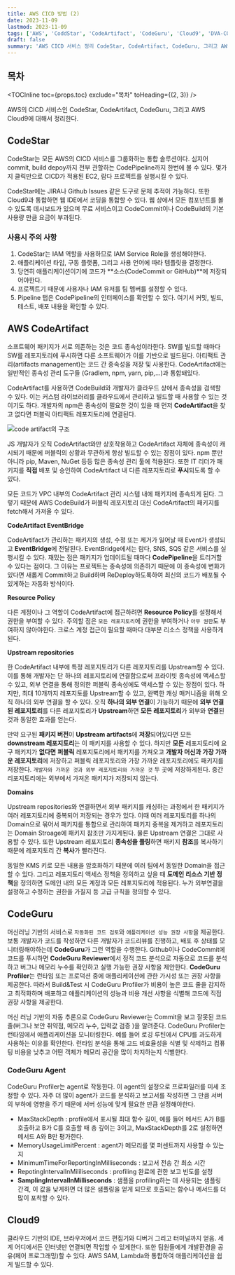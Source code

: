 ```yaml
---
title: AWS CICD 방법 (2)
date: 2023-11-09
lastmod: 2023-11-09
tags: ['AWS', 'CoddStar', 'CodeArtifact', 'CodeGuru', 'Cloud9', 'DVA-C02']
draft: false
summary: 'AWS CICD 서비스 정리 CodeStar, CodeArtifact, CodeGuru, 그리고 AWS Cloud9'
---
```


## 목차

<TOCInline toc={props.toc} exclude="목차" toHeading={(2, 3)} />

AWS의 CICD 서비스인 CodeStar, CodeArtifact, CodeGuru, 그리고 AWS Cloud9에 대해서 정리한다.

## CodeStar

CodeStar는 모든 AWS의 CICD 서비스를 그룹화하는 통합 솔루션이다. 심지어 commit, build depoy까지 전부 관할하는 CodePipeline까지 한번에 볼 수 있다.
몇가지 클릭만으로 CICD가 적용된 EC2, 람다 프로젝트를 실행시킬 수 있다.

CodeStar에는 JIRA나 Github Issues 같은 도구로 문제 추적이 가능하다. 또한 Cloud9과 통합하면 웹 IDE에서 코딩을 통합할 수 있다.
웹 상에서 모든 컴포넌트를 볼 수 있도록 데시보드가 있으며 무료 서비스이고 CodeCommit이나 CodeBuild의 기본 사용량 만큼 요금이 부과된다.

### 사용시 주의 사항

1. CodeStar는 IAM 역할을 사용하므로 IAM Service Role을 생성해야한다.
2. 애플리케이션 타입, 구동 플랫폼, 그리고 사용 언어에 따라 템플릿을 결정한다.
3. 당연히 애플리케이션이기에 코드가 **소스(CodeCommit or GitHub)**에 저장되어야한다.
4. 프로젝트기 때문에 사용자나 IAM 유저를 팀 멤버를 설정할 수 있다.
5. Pipeline 탭은 CodePipeline의 인터페이스를 확인할 수 있다. 여기서 커밋, 빌드, 테스트, 배포 내용을 확인할 수 있다.

## AWS CodeArtifact

소프트웨어 패키지가 서로 의존하는 것은 코드 종속성이라한다. SW를 빌드할 때마다 SW를 레포지토리에 푸시하면 다른 소프트웨어가 이를 기반으로 빌드된다.
아티팩트 관리(artifacts management)는 코드 간 종속성을 저장 및 사용한다. CodeArtifact에는 일반적인 종속성 관리 도구들 (Gradlem, npm, yarn, pip,...)과 통합돼있다.

CodeArtifact를 사용하면 CodeBuild와 개발자가 클라우드 상에서 종속성을 검색할 수 있다. 이는 커스텀 라이브러리를 클라우드에서 관리하고 빌드할 때 사용할 수 있는 것이기도 하다.
개발자의 npm은 종속성이 필요한 것이 있을 때 먼저 **CodeArtifact**을 찾고 없다면 퍼블릭 아티팩트 레포지토리에 연결된다.

<img src="/static/images/aws/aws-codeartifact.png" alt="code artifact의 구조" />

JS 개발자가 오직 CodeArtifact와만 상호작용하고 CodeArtifact 자체에 종속성이 캐시되기 때문에 퍼블릭의 상황과 무관하게 항상 빌드할 수 있는 장점이 있다.
npm 뿐만 아니라 pip, Maven, NuGet 등등 많은 종속성 관리 툴에 적용된다.
또한 IT 리더가 패키지를 **직접** 배포 및 승인하여 CodeArtifact 내 다른 레포지토리로 **푸시**되도록 할 수 있다.

모든 코드가 VPC 내부의 CodeArtifact 관리 시스템 내에 패키지에 종속되게 된다. 그렇기 때문에 AWS CodeBuild가 퍼블릭 레포지토리 대신 CodeArtifact의 패키지를 fetch해서 가져올 수 있다.

**CodeArtifact EventBridge**

CodeArtifact가 관리하는 패키지의 생성, 수정 또는 제거가 일어날 때 Event가 생성되고 **EventBridge**에 전달된다. EventBridge에서는 람다, SNS, SQS 같은 서비스를 실행시킬 수 있다.
재밌는 점은 패키지가 업데이트될 때마다 **CodePipeline**을 트리거할 수 있다는 점이다. 그 이유는 프로젝트는 종속성에 의존하기 때문에 이 종속성에 변화가 있다면 새롭게 Commit하고 Build하며 ReDeploy하도록하여 최신의 코드가 배포될 수 있게하는 자동화 방식이다.

**Resource Policy**

다른 계정이나 그 역할이 CodeArtifact에 접근하려면 **Resource Policy**를 설정해서 권한을 부여할 수 있다.
주의할 점은 `모든 레포지토리`에 권한을 부여하거나 `아무 권한`도 부여하지 않아야한다. 크로스 계정 접근이 필요할 때마다 대부분 리소스 정책을 사용하게 된다.

**Upstream repositories**

한 CodeArtifact 내부에 특정 레포지토리가 다른 레포지토리를 Upstream할 수 있다. 이를 통해 개발자는 단 하나의 레포지토리에 연결함으로써 프라이빗 종속성에 액세스할 수 있고, 외부 연결을 통해 정의한 퍼블릭 종속성에도 액세스할 수 있는 장점이 있다.
하지만, 최대 10개까지 레포지토를 Upstream할 수 있고, 완벽한 캐싱 매커니즘을 위해 오직 하나의 외부 연결을 할 수 있다.
오직 **하나의 외부 연결**이 가능하기 때문에 **외부 연결된 레포지토리**를 다른 레포지토리가 **Upstream**하면 **모든 레포지토리**가 외부와 **연결**된 것과 동일한 효과를 얻는다.

만약 요구된 **패키지 버전**이 **Upstream artifacts**에 **저장**되어있다면 모든 **downstream 레포지토리**는 이 패키지를 사용할 수 있다.
하지만 **모든** 레포지토리에 요구 패키지가 **없다면** **퍼블릭** 레포지토리에서 패키지를 가져오고 **개발자 머신과 가장 가까운 레포지토리**에 저장하고
퍼블릭 레포지토리와 가장 가까운 레포지토리에도 패키지를 저장한다. `개발자와 가까운 것과 외부 레포지토리와 가까운 것` 두 곳에 저장하게된다.
중간 리포지토리에는 외부에서 가져온 패키지가 저장되지 않는다.

**Domains**

Upstream repositories와 연결하면서 외부 패키지를 캐싱하는 과정에서 한 패키지가 여러 레포지토리에 중복되어 저장되는 경우가 있다.
이때 여러 레포지토리를 하나의 Domain으로 묶어서 패키지를 통합으로 관리하여 패키지 중복을 제거하고 레포지토리는 Domain Stroage에 패키지 참조만 가지게된다.
물론 Upstream 연결은 그대로 사용할 수 있다. 또한 Upstream 레포지토리 **종속성을 풀링**하면 패키지 **참조**를 복사하기 때문에 레포지토리 간 **복사**가 빨라진다.

동일한 KMS 키로 모든 내용을 암호화하기 때문에 여러 팀에서 동일한 Domain을 접근할 수 있다.
그리고 레포지토리 액세스 정책을 정의하고 싶을 때 **도메인 리소스 기반 정책**을 정의하면 도메인 내의 모든 계정과 모든 레포지토리에 적용된다.
누가 외부연결을 설정하고 수정하는 권한을 가질지 등 고급 규칙을 정의할 수 있다.

## CodeGuru

머신러닝 기반의 서비스로 `자동화된 코드 검토`와 `애플리케이션 성능 권장 사항`을 제공한다. 보통 개발자가 코드를 작성하면 다른 개발자가 코드리뷰를 진행하고, 배포 후 상태를 모니터링해야하는데 **CodeGuru**가 그런 역할을 수행한다.
Github이나 CodeCommit에 코드를 푸시하면 **CodeGuru Reviewer**에서 정적 코드 분석으로 자동으로 코드를 분석하고 버그나 메모리 누수를 확인하고 실행 가능한 권장 사항을 제안한다.
**CodeGuru Profiler**는 런타임 또는 프로덕션 중에 애플리케이션에 관한 가시성 또는 권장 사항을 제공한다. 따라서 Build&Test 시 CodeGuru Profiler가 비용이 높은 코드 줄을 감지하고 최적화하며 배포하고 애플리케이션의 성능과 비용 개선 사항을 식별해 코드에 직접 권장 사항을 제공한다.

머신 러닝 기반의 자동 추론으로 CodeGuru Reviewer는 Commit을 보고 잘못된 코드 줄(버그나 보안 취약점, 메모리 누수, 입력값 검증 )을 알려준다.
CodeGuru Profiler는 런타임에서 애플리케이션을 모니터링한다. 예를 들어 로깅 루틴에서 CPU를 과도하게 사용하는 이유를 확인한다. 런타임 분석을 통해 고드 비효율성을 식별 및 삭제하고 컴퓨팅 비용을 낮추고 어떤 객체가 메모리 공간을 많이 차지하는지 식별한다.

### CodeGuru Agent

CodeGuru Profiler는 agent로 작동한다. 이 agent의 설정으로 프로파일러를 미세 조정할 수 있다.
자주 더 많이 agent가 코드를 분석하고 보고서를 작성하면 그 만큼 서버의 부하에 영향을 주기 때문에 서버 성능에 맞게 필요한 만큼 설정해야한다.

- MaxStackDepth : profile에서 표시될 최대 함수 길이, 예를 들어 메서드 A가 B를 호출하고 B가 C를 호출할 때 총 깊이는 3이고, MaxStackDepth를 2로 설정하면 메서드 A와 B만 평가한다.
- MemoryUsageLimitPercent : agent가 메모리를 몇 퍼센트까지 사용할 수 있는지
- MinimumTimeForReportingInMilliseconds : 보고서 전송 간 최소 시간
- RepotingIntervalInMililiseconds : profiling 완료에 관한 보고 빈도를 설정
- **SamplingIntervalInMilliseconds** : 샘플을 profiling하는 데 사용되는 샘플링 간격, 이 값을 낮게하면 더 많은 샘플링을 얻게 되므로 호출되는 함수나 메서드를 더 많이 포착할 수 있다.

## Cloud9

클라우드 기반의 IDE, 브라우저에서 코드 편집기와 디버거 그리고 터미널까지 얻음. 세계 어디에서든 인터넷만 연결되면 작업할 수 있게한다.
또한 팀원들에게 개발환경을 공유(페어 프로그래밍)할 수 있다. AWS SAM, Lambda와 통합하여 애플리케이션을 쉽게 빌드할 수 있다.
